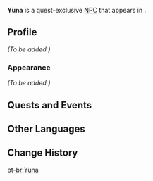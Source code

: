 {{Meta
<!-- Remove this template after adding the missing info -->
|missing_NPC_profile  = yes
}}
{{Character Infobox
|type             = Quest NPC
|image            = NPC Yuna.jpg
|region           = Inazuma
|location         = Inazuma
}}
'''Yuna''' is a quest-exclusive [[NPC]] that appears in {{Quest|Rumors Abound}}.

==Profile==
<!-- detailed story/lore information goes here -->
''(To be added.)''

===Appearance===
''(To be added.)''

==Quests and Events==
{{Quests and Events}}

==Other Languages==
{{Other Languages
|default_hidden = 1
|en      = Yuna
|zhs     = 结菜
|zhs_rm  = Jiécài
|zht     = 結菜
|zht_rm  = Jiécài
|ja      = 結菜
|ja_rm   = Yuna
|ko      = 유나
|es      = Yuna
|fr      = Yuna
|ru      = Юна
|th      = Yuna
|vi      = Yuna
|de      = Yuna
|id      = Yuna
|pt      = Yuna
|tr      = Yuna
|it      = Yuna
}}

==Change History==
{{Change History|2.1}}

[[pt-br:Yuna]]